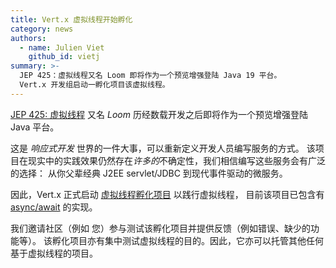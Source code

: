 ```yaml
---
title: Vert.x 虚拟线程开始孵化
category: news
authors:
  - name: Julien Viet
    github_id: vietj
summary: >-
  JEP 425：虚拟线程又名 Loom 即将作为一个预览增强登陆 Java 19 平台。
  Vert.x 开发组启动一孵化项目该虚拟线程。
---
```


[JEP 425: 虚拟线程](https://openjdk.org/jeps/425) 又名 _Loom_
历经数载开发之后即将作为一个预览增强登陆 Java 平台。

这是 _响应式开发_ 世界的一件大事，可以重新定义开发人员编写服务的方式。
该项目在现实中的实践效果仍然存在*许多的*不确定性，我们相信编写这些服务会有广泛的选择：
从你父辈经典 J2EE servlet/JDBC 到现代事件驱动的微服务。

因此，Vert.x 正式启动 [虚拟线程孵化项目](https://github.com/vert-x3/vertx-virtual-threads-incubator) 以践行虚拟线程，
目前该项目已包含有 [async/await](https://github.com/vert-x3/vertx-virtual-threads-incubator/tree/main/vertx-async-await-incubator) 的实现。

我们邀请社区（例如 您）参与测试该孵化项目并提供反馈（例如错误、缺少的功能等）。
该孵化项目亦有集中测试虚拟线程的目的。因此，它亦可以托管其他任何基于虚拟线程的项目。
